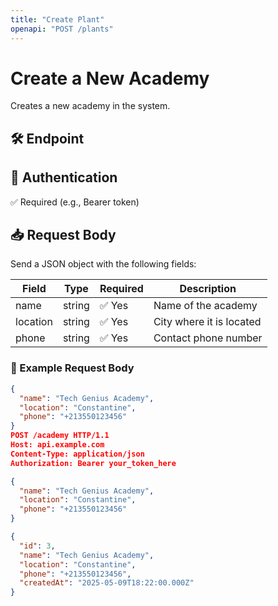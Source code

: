 ```yaml
---
title: "Create Plant"
openapi: "POST /plants"
---
```

# Create a New Academy

Creates a new academy in the system.

## 🛠️ Endpoint


## 🔐 Authentication

✅ Required (e.g., Bearer token)

## 📥 Request Body

Send a JSON object with the following fields:

| Field      | Type   | Required | Description              |
|------------|--------|----------|--------------------------|
| name       | string | ✅ Yes    | Name of the academy      |
| location   | string | ✅ Yes    | City where it is located |
| phone      | string | ✅ Yes    | Contact phone number     |

### 🔽 Example Request Body

```json
{
  "name": "Tech Genius Academy",
  "location": "Constantine",
  "phone": "+213550123456"
}
POST /academy HTTP/1.1
Host: api.example.com
Content-Type: application/json
Authorization: Bearer your_token_here

{
  "name": "Tech Genius Academy",
  "location": "Constantine",
  "phone": "+213550123456"
}

{
  "id": 3,
  "name": "Tech Genius Academy",
  "location": "Constantine",
  "phone": "+213550123456",
  "createdAt": "2025-05-09T18:22:00.000Z"
}
